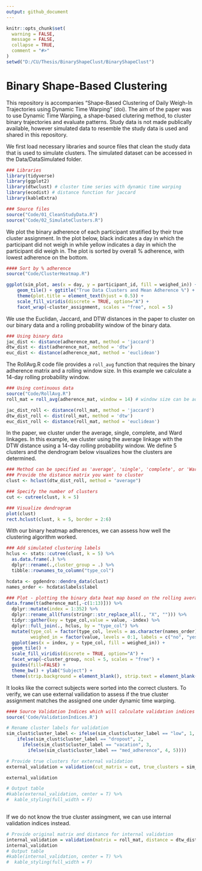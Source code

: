 ```yaml
---
output: github_document
---
```


<!-- README.md is generated from README.Rmd. Please edit that file -->

```r
knitr::opts_chunk$set(
  warning = FALSE, 
  message = FALSE, 
  collapse = TRUE,
  comment = "#>"
)
setwd("D:/CU/Thesis/BinaryShapeClust/BinaryShapeClust")
```

# Binary Shape-Based Clustering

<!-- badges: start -->
<!-- badges: end -->

This repository is accompanies "Shape-Based Clustering of Daily Weigh-In Trajectories using Dynamic 
Time Warping" (doi). The aim of the paper was to use Dynamic Time Warping, a shape-based clutering method, to cluster binary trajectories and evaluate patterns. Study data is not made publically available, however simulated data to resemble the study data is used and shared in this repository. 

We first load necessary libraries and source files that clean the study data that is used to simulate clusters. The simulated dataset can be accessed in the Data/DataSimulated folder. 

```r
### Libraries 
library(tidyverse)
library(ggplot2)
library(dtwclust) # cluster time series with dynamic time warping
library(ecodist) # distance function for jaccard
library(kableExtra)

### Source files
source("Code/01_CleanStudyData.R")
source("Code/02_SimulateClusters.R")
```

We plot the binary adherence of each participant stratified by their true cluster assignment. In the plot below, black indicates a day in which the participant did not weigh in while yellow indicates a day in which the participant did weigh in. The plot is sorted by overall \% adherence, with lowest adherence on the bottom. 

```r
#### Sort by % adherence
source("Code/ClusterHeatmap.R")

ggplot(sim_plot, aes(x = day, y = participant_id, fill = weighed_in)) +
    geom_tile() + ggtitle("True Data Clusters and Mean Adherence %") + 
    theme(plot.title = element_text(hjust = 0.5)) + 
    scale_fill_viridis(discrete = TRUE, option="A") +
    facet_wrap(~cluster_assignment, scales = "free", ncol = 5)
```


We use the Euclidan, Jaccard, and DTW distances in the paper to cluster on our binary data and a rolling probability window of the binary data. 

```r
### Using binary data
jac_dist <- distance(adherence_mat, method = 'jaccard')
dtw_dist <- dist(adherence_mat, method = 'dtw')
euc_dist <- distance(adherence_mat, method = 'euclidean')
```

The RollAvg.R code file provides a `roll_avg` function that requires the binary adherence matrix and a rolling window size. In this example we calculate a 14-day rolling probability window. 

```r
### Using continuous data
source("Code/RollAvg.R")
roll_mat = roll_avg(adherence_mat, window = 14) # window size can be adjusted

jac_dist_roll <- distance(roll_mat, method = 'jaccard')
dtw_dist_roll <- dist(roll_mat, method = 'dtw')
euc_dist_roll <- distance(roll_mat, method = 'euclidean')
```

In the paper, we cluster under the average, single, complete, and Ward linkages. In this example, we cluster using the average linkage with the DTW distance using a 14-day rolling probability window. We define 5 clusters and the dendrogram below visualizes how the clusters are determined.  

```r
### Method can be specified as 'average', 'single', 'complete', or 'Ward'
### Provide the distance matrix you want to cluster
clust <- hclust(dtw_dist_roll, method = "average")

### Specify the number of clusters 
cut <- cutree(clust, k = 5)

### Visualize dendrogram
plot(clust)
rect.hclust(clust, k = 5, border = 2:6)
```

With our binary heatmap adherences, we can assess how well the clustering algorithm worked. 

```r
### Add simulated clustering labels
hclus <- stats::cutree(clust, k = 5) %>% 
  as.data.frame(.) %>%
  dplyr::rename(.,cluster_group = .) %>%
  tibble::rownames_to_column("type_col")

hcdata <- ggdendro::dendro_data(clust)
names_order <- hcdata$labels$label

### Plot - plotting the binary data heat map based on the rolling average clustering
data.frame(t(adherence_mat[,-c(1:13)])) %>%
  dplyr::mutate(index = 1:352) %>%
  dplyr::rename_all(funs(stringr::str_replace_all(., "X", ""))) %>% 
  tidyr::gather(key = type_col,value = value, -index) %>%
  dplyr::full_join(., hclus, by = "type_col") %>% 
  mutate(type_col = factor(type_col, levels = as.character(names_order)), 
         weighed_in = factor(value, levels = 0:1, labels = c("no", "yes"))) %>% 
  ggplot(aes(x = index, y = type_col, fill = weighed_in)) +
  geom_tile() +
  scale_fill_viridis(discrete = TRUE, option="A") +
  facet_wrap(~cluster_group, ncol = 5, scales = "free") + 
  guides(fill=FALSE) + 
  theme_bw() + ylab("Subject") +
  theme(strip.background = element_blank(), strip.text = element_blank())
```

It looks like the correct subjects were sorted into the correct clusters. To verify, we can use external vailidation to assess if the true cluster assignment matches the assigned one under dynamic time warping. 

```r
#### Source Validation Indices which will calculate validation indices based on user input
source('Code/ValidationIndices.R')

# Rename cluster labels for validation 
sim_clust$cluster_label <- ifelse(sim_clust$cluster_label == "low", 1, 
    ifelse(sim_clust$cluster_label == "dropout", 2, 
      ifelse(sim_clust$cluster_label == "vacation", 3, 
        ifelse(sim_clust$cluster_label == "med_adherence", 4, 5))))

# Provide true clusters for external validation
external_validation = validation(cut_matrix = cut, true_clusters = sim_clust$cluster_label)

external_validation

# Output table 
#kable(external_validation, center = T) %>%
#  kable_styling(full_width = F)
  
```

If we do not know the true cluster assingment, we can use internal validation indices instead.  

```r
# Provide original matrix and distance for internal validation
internal_validation = validation(matrix = roll_mat, distance = dtw_dist_roll, cut_matrix = cut)
internal_validation
# Output table 
#kable(internal_validation, center = T) %>%
#  kable_styling(full_width = F)

```


